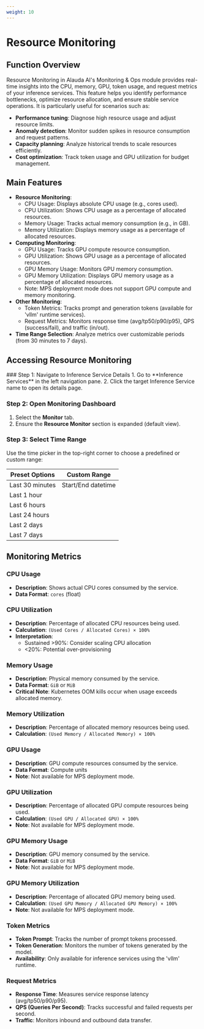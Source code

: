```yaml
---
weight: 10
---
```


# Resource Monitoring

## Function Overview

Resource Monitoring in Alauda AI's Monitoring & Ops module provides real-time insights into the CPU, memory, GPU, token usage, and request metrics of your inference services. This feature helps you identify performance bottlenecks, optimize resource allocation, and ensure stable service operations. It is particularly useful for scenarios such as:

- **Performance tuning**: Diagnose high resource usage and adjust resource limits.
- **Anomaly detection**: Monitor sudden spikes in resource consumption and request patterns.
- **Capacity planning**: Analyze historical trends to scale resources efficiently.
- **Cost optimization**: Track token usage and GPU utilization for budget management.

## Main Features

- **Resource Monitoring**:
  - CPU Usage: Displays absolute CPU usage (e.g., cores used).
  - CPU Utilization: Shows CPU usage as a percentage of allocated resources.
  - Memory Usage: Tracks actual memory consumption (e.g., in GB).
  - Memory Utilization: Displays memory usage as a percentage of allocated resources.
- **Computing Monitoring**:
  - GPU Usage: Tracks GPU compute resource consumption.
  - GPU Utilization: Shows GPU usage as a percentage of allocated resources.
  - GPU Memory Usage: Monitors GPU memory consumption.
  - GPU Memory Utilization: Displays GPU memory usage as a percentage of allocated resources.
  - Note: MPS deployment mode does not support GPU compute and memory monitoring.
- **Other Monitoring**:
  - Token Metrics: Tracks prompt and generation tokens (available for 'vllm' runtime services).
  - Request Metrics: Monitors response time (avg/tp50/p90/p95), QPS (success/fail), and traffic (in/out).
- **Time Range Selection**: Analyze metrics over customizable periods (from 30 minutes to 7 days).


## Accessing Resource Monitoring

<Procedure>
  ### Step 1: Navigate to Inference Service Details
  1. Go to **Inference Services** in the left navigation pane.
  2. Click the target Inference Service name to open its details page.

  ### Step 2: Open Monitoring Dashboard
  1. Select the **Monitor** tab.
  2. Ensure the **Resource Monitor** section is expanded (default view).

  ### Step 3: Select Time Range
  Use the time picker in the top-right corner to choose a predefined or custom range:
  
  | Preset Options         | Custom Range        |
  |------------------------|---------------------|
  | Last 30 minutes        | Start/End datetime  |
  | Last 1 hour            |                     |
  | Last 6 hours           |                     |
  | Last 24 hours          |                     |
  | Last 2 days            |                     |
  | Last 7 days            |                     |
</Procedure>

## Monitoring Metrics

### CPU Usage
- **Description**: Shows actual CPU cores consumed by the service.
- **Data Format**: `cores` (float)

### CPU Utilization
- **Description**: Percentage of allocated CPU resources being used.
- **Calculation**: `(Used Cores / Allocated Cores) × 100%`
- **Interpretation**:
  - Sustained >90%: Consider scaling CPU allocation
  - \<20%: Potential over-provisioning

### Memory Usage
- **Description**: Physical memory consumed by the service.
- **Data Format**: `GiB` or `MiB`
- **Critical Note**: Kubernetes OOM kills occur when usage exceeds allocated memory.

### Memory Utilization
- **Description**: Percentage of allocated memory resources being used.
- **Calculation**: `(Used Memory / Allocated Memory) × 100%`

### GPU Usage
- **Description**: GPU compute resources consumed by the service.
- **Data Format**: Compute units
- **Note**: Not available for MPS deployment mode.

### GPU Utilization
- **Description**: Percentage of allocated GPU compute resources being used.
- **Calculation**: `(Used GPU / Allocated GPU) × 100%`
- **Note**: Not available for MPS deployment mode.

### GPU Memory Usage
- **Description**: GPU memory consumed by the service.
- **Data Format**: `GiB` or `MiB`
- **Note**: Not available for MPS deployment mode.

### GPU Memory Utilization
- **Description**: Percentage of allocated GPU memory being used.
- **Calculation**: `(Used GPU Memory / Allocated GPU Memory) × 100%`
- **Note**: Not available for MPS deployment mode.

### Token Metrics
- **Token Prompt**: Tracks the number of prompt tokens processed.
- **Token Generation**: Monitors the number of tokens generated by the model.
- **Availability**: Only available for inference services using the 'vllm' runtime.

### Request Metrics
- **Response Time**: Measures service response latency (avg/tp50/p90/p95).
- **QPS (Queries Per Second)**: Tracks successful and failed requests per second.
- **Traffic**: Monitors inbound and outbound data transfer.
